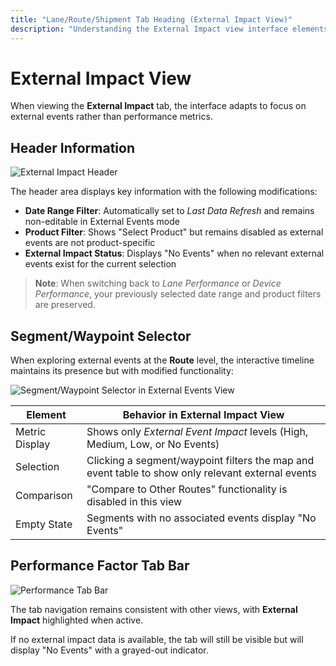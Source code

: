 ```yaml
---
title: "Lane/Route/Shipment Tab Heading (External Impact View)"
description: "Understanding the External Impact view interface elements"
---
```


# External Impact View

When viewing the **External Impact** tab, the interface adapts to focus on external events rather than performance metrics.

## Header Information

![External Impact Header](/n35.png)

The header area displays key information with the following modifications:

- **Date Range Filter**: Automatically set to *Last Data Refresh* and remains non-editable in External Events mode
- **Product Filter**: Shows "Select Product" but remains disabled as external events are not product-specific
- **External Impact Status**: Displays "No Events" when no relevant external events exist for the current selection

> **Note**: When switching back to *Lane Performance* or *Device Performance*, your previously selected date range and product filters are preserved.

## Segment/Waypoint Selector

When exploring external events at the **Route** level, the interactive timeline maintains its presence but with modified functionality:

![Segment/Waypoint Selector in External Events View](/n36.png)

| Element | Behavior in External Impact View |
|---------|----------------------------------|
| Metric Display | Shows only *External Event Impact* levels (High, Medium, Low, or No Events) |
| Selection | Clicking a segment/waypoint filters the map and event table to show only relevant external events |
| Comparison | "Compare to Other Routes" functionality is disabled in this view |
| Empty State | Segments with no associated events display "No Events" |

## Performance Factor Tab Bar

![Performance Tab Bar](/n37.png)

The tab navigation remains consistent with other views, with **External Impact** highlighted when active. 

If no external impact data is available, the tab will still be visible but will display "No Events" with a grayed-out indicator.